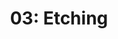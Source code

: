 ---
title: '03: Etching'
summary: |
    Justify and create a suitable brand identity for Ficus and produce a manual guding how to use the brand with examples.
start: 2025-02-17
duration: 15 days
owner:
    image: '@images/avatars/kb.jpg'
    title: kb
status: progress
details:
    -
        title: Activities
        body: |
            - Letter "Ficus" by testing and choosing a suitable display font
            - Potentially choose a suitable body font (may serve "print" design only as web may possibly stick with matching system font stack for performance)
            - Sketch and create the most suitable symbol metaphor based on the brand narrative. This will be potentially the dominant brand element.
            - Color Ficus by selecting and adjusting a fitting color scheme.
            - Create preliminary brand elements, potential patterns as emanate from brand trials
            - Complete brand manual (creating more brand elements as needed)
    -
        title: Deliverables
        body: |
            - Brand display and body fonts
            - Exports of brand elements/assets
            - Brand manual (as pdf)
---